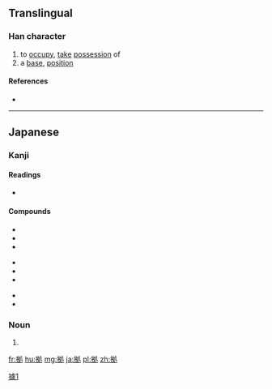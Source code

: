 ==Translingual==
{{Han simplified forms|據|拠|据}}

===Han character===
{{Han char|rn=64|rad=手|as=05|sn=8|four=|canj=QHEN|ids=⿰扌処}}

# to [[occupy]], [[take]] [[possession]] of
# a [[base]], [[position]]

====References====
* {{Han ref|kx=0427.161|dkj=11985|dj=0776.110|hdz=31856.031|uh=62E0|ud=25312}}

----

==Japanese==

===Kanji===
{{ja-kanji|grade=c|rs=手05|style=s|kyu=據}}

====Readings====
* {{ja-readings|goon=[[こ]] (ko)|kanon=[[きょ]] (kyo)|kun=[[よる]] (yoru)}}

====Compounds====
{{top3}}
* {{l|ja|sc=Jpan|証拠|tr=しょうこ, shōko}}
* {{l|ja|sc=Jpan|根拠|tr=こんきょ, konkyo}}
* {{l|ja|sc=Jpan|拠点|tr=きょてん, kyoten}}
{{mid3}}
* {{l|ja|sc=Jpan|人証|tr=にんしょう, ninshō}}
* {{l|ja|sc=Jpan|人的証拠|tr=じんてきしょうこ, jintekishōko}}
* {{l|ja|sc=Jpan|物的証拠|tr=ぶってきしょうこ, buttekishōko}}
{{mid3}}
* {{l|ja|sc=Jpan|物証|tr=ぶっしょう, busshō}}
* {{l|ja|sc=Jpan|準拠|tr=じゅんきょ, junkyo}}
{{bottom}}

===Noun===
{{ja-noun|よりどころ}}

# {{alternative form of|拠り所|lang=ja}}

[[Category:CJKV characters simplified differently in Japan and China|據1]]

[[fr:拠]]
[[hu:拠]]
[[mg:拠]]
[[ja:拠]]
[[pl:拠]]
[[zh:拠]]